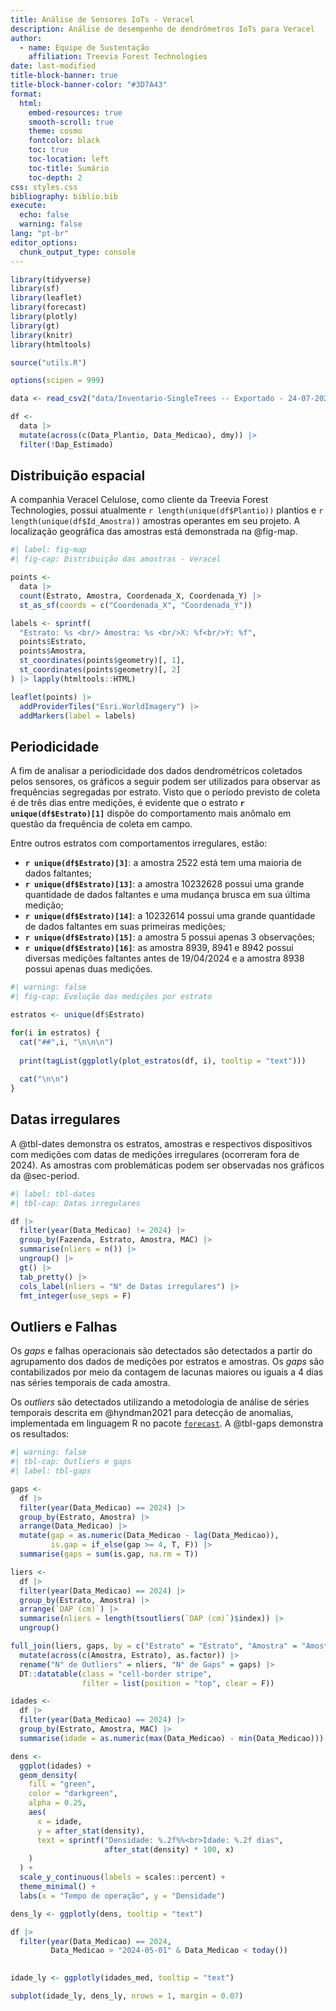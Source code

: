 ```yaml
---
title: Análise de Sensores IoTs - Veracel
description: Análise de desempenho de dendrômetros IoTs para Veracel
author: 
  - name: Equipe de Sustentação
    affiliation: Treevia Forest Technologies
date: last-modified
title-block-banner: true
title-block-banner-color: "#3D7A43"
format: 
  html:
    embed-resources: true
    smooth-scroll: true
    theme: cosmo
    fontcolor: black
    toc: true
    toc-location: left
    toc-title: Sumário
    toc-depth: 2
css: styles.css
bibliography: biblio.bib
execute: 
  echo: false
  warning: false
lang: "pt-br"
editor_options: 
  chunk_output_type: console
---
```


```r
library(tidyverse)
library(sf)
library(leaflet)
library(forecast)
library(plotly)
library(gt)
library(knitr)
library(htmltools)

source("utils.R")

options(scipen = 999)

data <- read_csv2("data/Inventario-SingleTrees -- Exportado - 24-07-2024 13-41.csv")

df <-
  data |> 
  mutate(across(c(Data_Plantio, Data_Medicao), dmy)) |> 
  filter(!Dap_Estimado)
```


## Distribuição espacial

A companhia Veracel Celulose, como cliente da Treevia Forest Technologies, possui atualmente `r length(unique(df$Plantio))` plantios e `r length(unique(df$Id_Amostra))` amostras operantes em seu projeto. A localização geográfica das amostras está demonstrada na @fig-map.

```r
#| label: fig-map
#| fig-cap: Distribuição das amostras - Veracel

points <- 
  data |> 
  count(Estrato, Amostra, Coordenada_X, Coordenada_Y) |> 
  st_as_sf(coords = c("Coordenada_X", "Coordenada_Y"))

labels <- sprintf(
  "Estrato: %s <br/> Amostra: %s <br/>X: %f<br/>Y: %f",
  points$Estrato,
  points$Amostra,
  st_coordinates(points$geometry)[, 1],
  st_coordinates(points$geometry)[, 2]
) |> lapply(htmltools::HTML)

leaflet(points) |> 
  addProviderTiles("Esri.WorldImagery") |> 
  addMarkers(label = labels)
```

## Periodicidade {#sec-period}

A fim de analisar a periodicidade dos dados dendrométricos coletados pelos sensores, os gráficos a seguir podem ser utilizados para observar as frequências segregadas por estrato. Visto que o período previsto de coleta é de três dias entre medições, é evidente que o estrato **`r unique(df$Estrato)[1]`** dispõe do comportamento mais anômalo em questão da frequência de coleta em campo. 

Entre outros estratos com comportamentos irregulares, estão:

- **`r unique(df$Estrato)[3]`**: a amostra 2522 está tem uma maioria de dados faltantes;
- **`r unique(df$Estrato)[13]`**: a amostra 10232628 possui uma grande quantidade de dados faltantes e uma mudança brusca em sua última medição;
- **`r unique(df$Estrato)[14]`**: a 10232614 possui uma grande quantidade de dados faltantes em suas primeiras medições;
- **`r unique(df$Estrato)[15]`**: a amostra 5 possui apenas 3 observações;
- **`r unique(df$Estrato)[16]`**: as amostra 8939, 8941 e 8942 possui diversas medições faltantes antes de 19/04/2024 e a amostra 8938 possui apenas duas medições.


:::{.column-page}
:::{.panel-tabset}

```r
#| warning: false
#| fig-cap: Evolução das medições por estrato

estratos <- unique(df$Estrato)

for(i in estratos) {
  cat("##",i, "\n\n\n")
  
  print(tagList(ggplotly(plot_estratos(df, i), tooltip = "text")))
  
  cat("\n\n")
}
```

:::
:::

## Datas irregulares

A @tbl-dates demonstra os estratos, amostras e respectivos dispositivos com medições com datas de medições irregulares (ocorreram fora de 2024). As amostras com problemáticas podem ser observadas nos gráficos da @sec-period.

:::{.column-body-outset}
```r
#| label: tbl-dates
#| tbl-cap: Datas irregulares

df |> 
  filter(year(Data_Medicao) != 2024) |> 
  group_by(Fazenda, Estrato, Amostra, MAC) |> 
  summarise(nliers = n()) |> 
  ungroup() |> 
  gt() |> 
  tab_pretty() |> 
  cols_label(nliers = "N° de Datas irregulares") |> 
  fmt_integer(use_seps = F)
```
:::

## Outliers e Falhas

Os *gaps* e falhas operacionais são detectados são detectados a partir do agrupamento dos dados de medições por estratos e amostras. Os *gaps* são contabilizados por meio da contagem de lacunas maiores ou iguais a 4 dias nas séries temporais de cada amostra.

Os *outliers* são detectados utilizando a metodologia de análise de séries temporais descrita em @hyndman2021 para detecção de anomalias, implementada em linguagem R no pacote [`forecast`](https://pkg.robjhyndman.com/forecast/reference/tsoutliers.html). A @tbl-gaps demonstra os resultados:

:::{.column-body-outset}

```r
#| warning: false
#| tbl-cap: Outliers e gaps
#| label: tbl-gaps

gaps <-
  df |> 
  filter(year(Data_Medicao) == 2024) |> 
  group_by(Estrato, Amostra) |> 
  arrange(Data_Medicao) |> 
  mutate(gap = as.numeric(Data_Medicao - lag(Data_Medicao)),
         is.gap = if_else(gap >= 4, T, F)) |> 
  summarise(gaps = sum(is.gap, na.rm = T))

liers <-
  df |>
  filter(year(Data_Medicao) == 2024) |>
  group_by(Estrato, Amostra) |>
  arrange(`DAP (cm)`) |>
  summarise(nliers = length(tsoutliers(`DAP (cm)`)$index)) |>
  ungroup()

full_join(liers, gaps, by = c("Estrato" = "Estrato", "Amostra" = "Amostra")) |> 
  mutate(across(c(Amostra, Estrato), as.factor)) |> 
  rename("N° de Outliers" = nliers, "N° de Gaps" = gaps) |> 
  DT::datatable(class = "cell-border stripe", 
                filter = list(position = "top", clear = F))
```

:::

::: {.column-body-outset}

```r
idades <-   
  df |> 
  filter(year(Data_Medicao) == 2024) |> 
  group_by(Estrato, Amostra, MAC) |> 
  summarise(idade = as.numeric(max(Data_Medicao) - min(Data_Medicao)))

dens <-
  ggplot(idades) +
  geom_density(
    fill = "green",
    color = "darkgreen",
    alpha = 0.25,
    aes(
      x = idade,
      y = after_stat(density),
      text = sprintf("Densidade: %.2f%%<br>Idade: %.2f dias",
                     after_stat(density) * 100, x)
    )
  ) +
  scale_y_continuous(labels = scales::percent) +
  theme_minimal() +
  labs(x = "Tempo de operação", y = "Densidade")

dens_ly <- ggplotly(dens, tooltip = "text")

df |> 
  filter(year(Data_Medicao) == 2024,
         Data_Medicao > "2024-05-01" & Data_Medicao < today()) 
  

idade_ly <- ggplotly(idades_med, tooltip = "text")

subplot(idade_ly, dens_ly, nrows = 1, margin = 0.07)
```
:::

